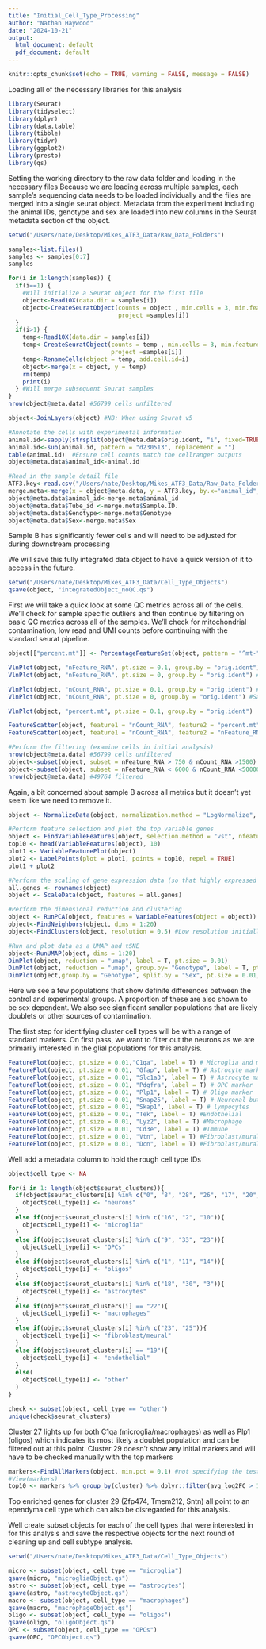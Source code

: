 ```yaml
---
title: "Initial_Cell_Type_Processing"
author: "Nathan Haywood"
date: "2024-10-21"
output:
  html_document: default
  pdf_document: default
---
```


```r
knitr::opts_chunk$set(echo = TRUE, warning = FALSE, message = FALSE)
```


Loading all of the necessary libraries for this analysis
```r
library(Seurat) 
library(tidyselect)
library(dplyr)
library(data.table)
library(tibble)
library(tidyr)
library(ggplot2)
library(presto)
library(qs)
```

Setting the working directory to the raw data folder and loading in the necessary files
  Because we are loading across multiple samples, each sample's sequencing data needs to be loaded individually and the files are merged into a single seurat object. Metadata from the experiment including the animal IDs, genotype and sex are loaded into new columns in the Seurat metadata section of the object.
  
```r
setwd("/Users/nate/Desktop/Mikes_ATF3_Data/Raw_Data_Folders")

samples<-list.files()
samples <- samples[0:7]
samples 

for(i in 1:length(samples)) {
  if(i==1) {
    #Will initialize a Seurat object for the first file 
    object<-Read10X(data.dir = samples[i])
    object<-CreateSeuratObject(counts = object , min.cells = 3, min.features = 200, 
                               project =samples[i])
  }
  if(i>1) {
    temp<-Read10X(data.dir = samples[i])
    temp<-CreateSeuratObject(counts = temp , min.cells = 3, min.features = 200, 
                             project =samples[i])
    temp<-RenameCells(object = temp, add.cell.id=i)
    object<-merge(x = object, y = temp)
    rm(temp)
    print(i)
  } #Will merge subsequent Seurat samples
}
nrow(object@meta.data) #56799 cells unfiltered 

object<-JoinLayers(object) #NB: When using Seurat v5 

#Annotate the cells with experimental information 
animal.id<-sapply(strsplit(object@meta.data$orig.ident, "i", fixed=TRUE), "[", 2)
animal.id<-sub(animal.id, pattern = "d230513", replacement = "")
table(animal.id)  #Ensure cell counts match the cellranger outputs 
object@meta.data$animal_id<-animal.id 

#Read in the sample detail file
ATF3.key<-read.csv("/Users/nate/Desktop/Mikes_ATF3_Data/Raw_Data_Folders/MetaData/ATF3_sampleSheet.csv")
merge.meta<-merge(x = object@meta.data, y = ATF3.key, by.x="animal_id", by.y="Brain_id", sort=FALSE)
object@meta.data$animal_id<-merge.meta$animal_id
object@meta.data$Tube_id <-merge.meta$Sample.ID. 
object@meta.data$Genotype<-merge.meta$Genotype 
object@meta.data$Sex<-merge.meta$Sex
```
Sample B has significantly fewer cells and will need to be adjusted for during downstream processing


We will save this fully integrated data object to have a quick version of it to access in the future.
```r
setwd("/Users/nate/Desktop/Mikes_ATF3_Data/Cell_Type_Objects")
qsave(object, "integratedObject_noQC.qs")
```

First we will take a quick look at some QC metrics across all of the cells. We'll check for sample specific outliers and then continue by filtering on basic QC metrics across all of the samples. We'll check for mitochondrial contamination, low read and UMI counts before continuing with the standard seurat pipeline.
```r
object[["percent.mt"]] <- PercentageFeatureSet(object, pattern = "^mt-") #Use ^mt- for mouse 

VlnPlot(object, "nFeature_RNA", pt.size = 0.1, group.by = "orig.ident") #Sample B looks a bit crappy 
VlnPlot(object, "nFeature_RNA", pt.size = 0, group.by = "orig.ident") #Sample B looks a bit crappy 

VlnPlot(object, "nCount_RNA", pt.size = 0.1, group.by = "orig.ident") #Sample B looks a bit crappy 
VlnPlot(object, "nCount_RNA", pt.size = 0, group.by = "orig.ident") #Sample B looks a bit crappy 

VlnPlot(object, "percent.mt", pt.size = 0.1, group.by = "orig.ident") 

FeatureScatter(object, feature1 = "nCount_RNA", feature2 = "percent.mt", pt.size = .001, group.by = "orig.ident")
FeatureScatter(object, feature1 = "nCount_RNA", feature2 = "nFeature_RNA", pt.size = .001, group.by = "orig.ident")

#Perform the filtering (examine cells in initial analysis)
nrow(object@meta.data) #56799 cells unfiltered 
object<-subset(object, subset = nFeature_RNA > 750 & nCount_RNA >1500)
object<-subset(object, subset = nFeature_RNA < 6000 & nCount_RNA <50000  & percent.mt < 5)
nrow(object@meta.data) #49764 filtered 
```
Again, a bit concerned about sample B across all metrics but it doesn't yet seem like we need to remove it.


```r
object <- NormalizeData(object, normalization.method = "LogNormalize", scale.factor = 10000)

#Perform feature selection and plot the top variable genes 
object <- FindVariableFeatures(object, selection.method = "vst", nfeatures = 2000)
top10 <- head(VariableFeatures(object), 10)
plot1 <- VariableFeaturePlot(object)
plot2 <- LabelPoints(plot = plot1, points = top10, repel = TRUE)
plot1 + plot2

#Perform the scaling of gene expression data (so that highly expressed genes do not dominate)
all.genes <- rownames(object)
object <- ScaleData(object, features = all.genes)

#Perform the dimensional reduction and clustering 
object <- RunPCA(object, features = VariableFeatures(object = object))
object<-FindNeighbors(object, dims = 1:20)
object<-FindClusters(object, resolution = 0.5) #Low resolution initially 

#Run and plot data as a UMAP and tSNE
object<-RunUMAP(object, dims = 1:20)
DimPlot(object, reduction = "umap", label = T, pt.size = 0.01)
DimPlot(object, reduction = "umap", group.by= "Genotype", label = T, pt.size = 0.01)
DimPlot(object,group.by = "Genotype", split.by = "Sex", pt.size = 0.01, reduction = "umap", label = F)
```
Here we see a few populations that show definite differences between the control and experimental groups. A proportion of these are also shown to be sex dependent. We also see significant smaller populations that are likely doublets or other sources of contamination.

The first step for identifying cluster cell types will be with a range of standard markers. On first pass, we want to filter out the neurons as we are primarily interested in the glial populations for this analysis.
```r
FeaturePlot(object, pt.size = 0.01,"C1qa", label = T) # Microglia and macrophage marker
FeaturePlot(object, pt.size = 0.01, "Gfap", label = T) # Astrocyte marker (activated)
FeaturePlot(object, pt.size = 0.01, "Slc1a3", label = T) # Astrocyte marker
FeaturePlot(object, pt.size = 0.01, "Pdgfra", label = T) # OPC marker
FeaturePlot(object, pt.size = 0.01, "Plp1", label = T) # Oligo marker
FeaturePlot(object, pt.size = 0.01, "Snap25", label = T) # Neuronal but low expression levels in glia as well
FeaturePlot(object, pt.size = 0.01, "Skap1", label = T) # lympocytes 
FeaturePlot(object, pt.size = 0.01, "Tek", label = T) #Endothelial
FeaturePlot(object, pt.size = 0.01, "Lyz2", label = T) #Macrophage
FeaturePlot(object, pt.size = 0.01, "Cd3e", label = T) #Immune
FeaturePlot(object, pt.size = 0.01, "Vtn", label = T) #Fibroblast/mural
FeaturePlot(object, pt.size = 0.01, "Dcn", label = T) #Fibroblast/mural
```

Well add a metadata column to hold the rough cell type IDs
```r
object$cell_type <- NA

for(i in 1: length(object$seurat_clusters)){
  if(object$seurat_clusters[i] %in% c("0", "8", "28", "26", "17", "20", "21", "5", "24", "6", "13", "15", "12", "7", "31", "32", "4")){
    object$cell_type[i] <- "neurons"
  }
  else if(object$seurat_clusters[i] %in% c("16", "2", "10")){
    object$cell_type[i] <- "microglia"
  }
  else if(object$seurat_clusters[i] %in% c("9", "33", "23")){
    object$cell_type[i] <- "OPCs"
  }
  else if(object$seurat_clusters[i] %in% c("1", "11", "14")){
    object$cell_type[i] <- "oligos"
  }
  else if(object$seurat_clusters[i] %in% c("18", "30", "3")){
    object$cell_type[i] <- "astrocytes"
  }
  else if(object$seurat_clusters[i] == "22"){
    object$cell_type[i] <- "macrophages"
  }
  else if(object$seurat_clusters[i] %in% c("23", "25")){
    object$cell_type[i] <- "fibroblast/meural"
  }
  else if(object$seurat_clusters[i] == "19"){
    object$cell_type[i] <- "endothelial"
  }
  else(
    object$cell_type[i] <- "other"
  )
}

check <- subset(object, cell_type == "other")
unique(check$seurat_clusters)
```
Cluster 27 lights up for both C1qa (microglia/macrophages) as well as Plp1 (oligos) which indicates its most likely a doublet population and can be filtered out at this point. Cluster 29 doesn't show any initial markers and will have to be checked manually with the top markers

```r
markers<-FindAllMarkers(object, min.pct = 0.1) #not specifying the test type uses wilcox as a standard which is efficient by the presto package
#View(markers)
top10 <- markers %>% group_by(cluster) %>% dplyr::filter(avg_log2FC > 1) %>% slice_head(n = 10) %>% ungroup()
```
Top enriched genes for cluster 29 (Zfp474, Tmem212, Sntn) all point to an ependyma cell type which can also be disregarded for this analysis.

Well create subset objects for each of the cell types that were interested in for this analysis and save the respective objects for the next round of cleaning up and cell subtype analysis.
```r
setwd("/Users/nate/Desktop/Mikes_ATF3_Data/Cell_Type_Objects")

micro <- subset(object, cell_type == "microglia")
qsave(micro, "microgliaObject.qs")
astro <- subset(object, cell_type == "astrocytes")
qsave(astro, "astrocyteObject.qs")
macro <- subset(object, cell_type == "macrophages")
qsave(macro, "macrophageObject.qs")
oligo <- subset(object, cell_type == "oligos")
qsave(oligo, "oligoObject.qs")
OPC <- subset(object, cell_type == "OPCs")
qsave(OPC, "OPCObject.qs")
```




































